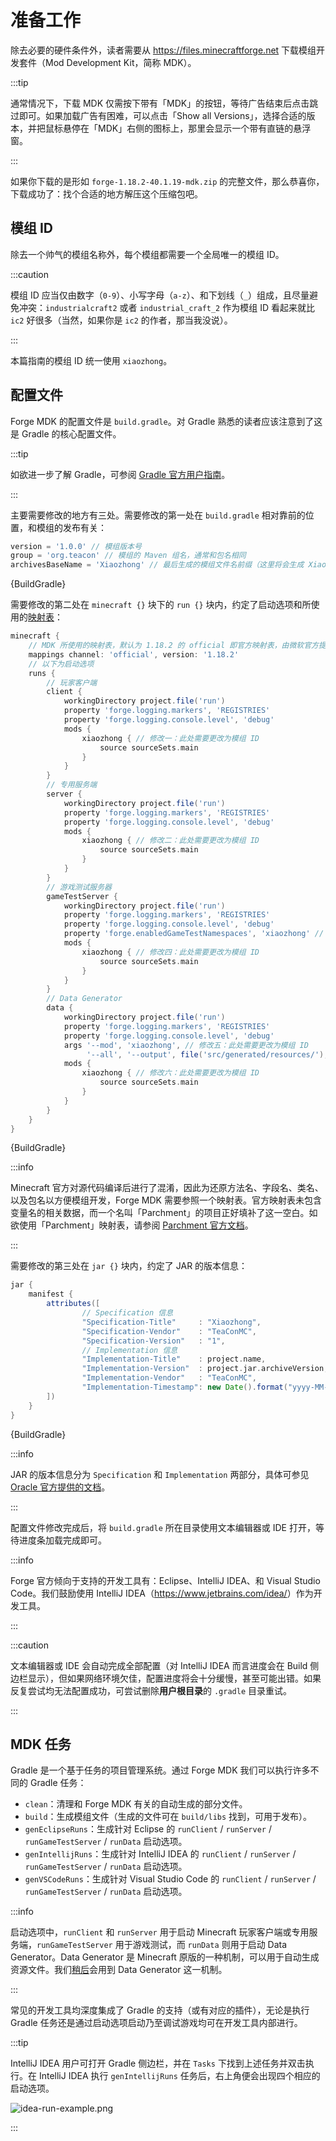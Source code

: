 # 准备工作

<!-- markdownlint-disable MD033 -->


除去必要的硬件条件外，读者需要从 <https://files.minecraftforge.net> 下载模组开发套件（Mod Development Kit，简称 MDK）。

:::tip

通常情况下，下载 MDK 仅需按下带有「MDK」的按钮，等待广告结束后点击跳过即可。如果加载广告有困难，可以点击「Show all Versions」，选择合适的版本，并把鼠标悬停在「MDK」右侧的图标上，那里会显示一个带有直链的悬浮窗。

:::

如果你下载的是形如 `forge-1.18.2-40.1.19-mdk.zip` 的完整文件，那么恭喜你，下载成功了：找个合适的地方解压这个压缩包吧。

## 模组 ID

除去一个帅气的模组名称外，每个模组都需要一个全局唯一的模组 ID。

:::caution

模组 ID 应当仅由数字（`0-9`）、小写字母（`a-z`）、和下划线（`_`）组成，且尽量避免冲突：`industrialcraft2` 或者 `industrial_craft_2` 作为模组 ID 看起来就比 `ic2` 好很多（当然，如果你是 `ic2` 的作者，那当我没说）。

:::

本篇指南的模组 ID 统一使用 `xiaozhong`。

## 配置文件

Forge MDK 的配置文件是 `build.gradle`。对 Gradle 熟悉的读者应该注意到了这是 Gradle 的核心配置文件。

:::tip

如欲进一步了解 Gradle，可参阅 [Gradle 官方用户指南](https://docs.gradle.org/current/userguide/userguide.html)。

:::

主要需要修改的地方有三处。需要修改的第一处在 `build.gradle` 相对靠前的位置，和模组的发布有关：

<Tabs>
<TabItem value="core" label="核心代码">

```groovy title="build.gradle"
version = '1.0.0' // 模组版本号
group = 'org.teacon' // 模组的 Maven 组名，通常和包名相同
archivesBaseName = 'Xiaozhong' // 最后生成的模组文件名前缀（这里将会生成 Xiaozhong-1.0.0.jar）
```

</TabItem>
<TabItem value="full" label="完整代码">
    <CodeBlock language="groovy" metastring="{14-16}" title="build.gradle" showLineNumbers>{BuildGradle}</CodeBlock>
</TabItem>
</Tabs>

需要修改的第二处在 `minecraft {}` 块下的 `run {}` 块内，约定了启动选项和所使用的[映射表](https://minecraft.fandom.com/zh/wiki/%E6%B7%B7%E6%B7%86%E6%98%A0%E5%B0%84%E8%A1%A8)：

<Tabs>
<TabItem value="core" label="核心代码">

```groovy title="build.gradle"
minecraft {
    // MDK 所使用的映射表，默认为 1.18.2 的 official 即官方映射表，由微软官方提供
    mappings channel: 'official', version: '1.18.2'
    // 以下为启动选项
    runs {
        // 玩家客户端
        client {
            workingDirectory project.file('run')
            property 'forge.logging.markers', 'REGISTRIES'
            property 'forge.logging.console.level', 'debug'
            mods {
                xiaozhong { // 修改一：此处需要更改为模组 ID
                    source sourceSets.main
                }
            }
        }
        // 专用服务端
        server {
            workingDirectory project.file('run')
            property 'forge.logging.markers', 'REGISTRIES'
            property 'forge.logging.console.level', 'debug'
            mods {
                xiaozhong { // 修改二：此处需要更改为模组 ID
                    source sourceSets.main
                }
            }
        }
        // 游戏测试服务器
        gameTestServer {
            workingDirectory project.file('run')
            property 'forge.logging.markers', 'REGISTRIES'
            property 'forge.logging.console.level', 'debug'
            property 'forge.enabledGameTestNamespaces', 'xiaozhong' // 修改三：此处需要更改为模组 ID
            mods {
                xiaozhong { // 修改四：此处需要更改为模组 ID
                    source sourceSets.main
                }
            }
        }
        // Data Generator
        data {
            workingDirectory project.file('run')
            property 'forge.logging.markers', 'REGISTRIES'
            property 'forge.logging.console.level', 'debug'
            args '--mod', 'xiaozhong', // 修改五：此处需要更改为模组 ID
                 '--all', '--output', file('src/generated/resources/'), '--existing', file('src/main/resources/')
            mods {
                xiaozhong { // 修改六：此处需要更改为模组 ID
                    source sourceSets.main
                }
            }
        }
    }
}
```

</TabItem>
<TabItem value="full" label="完整代码">
    <CodeBlock language="groovy" metastring="{21-68}" title="build.gradle" showLineNumbers>{BuildGradle}</CodeBlock>
</TabItem>
</Tabs>

:::info

Minecraft 官方对源代码编译后进行了混淆，因此为还原方法名、字段名、类名、以及包名以方便模组开发，Forge MDK 需要参照一个映射表。官方映射表未包含变量名的相关数据，而一个名叫「Parchment」的项目正好填补了这一空白。如欲使用「Parchment」映射表，请参阅 [Parchment 官方文档](https://github.com/ParchmentMC/Librarian/blob/dev/docs/FORGEGRADLE.md)。

:::

需要修改的第三处在 `jar {}` 块内，约定了 JAR 的版本信息：

<Tabs>
<TabItem value="core" label="核心代码">

```groovy title="build.gradle"
jar {
    manifest {
        attributes([
                // Specification 信息
                "Specification-Title"     : "Xiaozhong",
                "Specification-Vendor"    : "TeaConMC",
                "Specification-Version"   : "1",
                // Implementation 信息
                "Implementation-Title"    : project.name,
                "Implementation-Version"  : project.jar.archiveVersion,
                "Implementation-Vendor"   : "TeaConMC",
                "Implementation-Timestamp": new Date().format("yyyy-MM-dd'T'HH:mm:ssZ")
        ])
    }
}
```

</TabItem>
<TabItem value="full" label="完整代码">
    <CodeBlock language="groovy" metastring="{80-92}" title="build.gradle" showLineNumbers>{BuildGradle}</CodeBlock>
</TabItem>
</Tabs>

:::info

JAR 的版本信息分为 `Specification` 和 `Implementation` 两部分，具体可参见 [Oracle 官方提供的文档]( https://docs.oracle.com/javase/tutorial/deployment/jar/packageman.html)。

:::

配置文件修改完成后，将 `build.gradle` 所在目录使用文本编辑器或 IDE 打开，等待进度条加载完成即可。

:::info

Forge 官方倾向于支持的开发工具有：Eclipse、IntelliJ IDEA、和 Visual Studio Code。我们鼓励使用 IntelliJ IDEA（<https://www.jetbrains.com/idea/>）作为开发工具。

:::

:::caution

文本编辑器或 IDE 会自动完成全部配置（对 IntelliJ IDEA 而言进度会在 Build 侧边栏显示），但如果网络环境欠佳，配置进度将会十分缓慢，甚至可能出错。如果反复尝试均无法配置成功，可尝试删除**用户根目录**的 `.gradle` 目录重试。

:::

## MDK 任务

Gradle 是一个基于任务的项目管理系统。通过 Forge MDK 我们可以执行许多不同的 Gradle 任务：

* `clean`：清理和 Forge MDK 有关的自动生成的部分文件。
* `build`：生成模组文件（生成的文件可在 `build/libs` 找到，可用于发布）。
* `genEclipseRuns`：生成针对 Eclipse 的 `runClient` / `runServer` / `runGameTestServer` / `runData` 启动选项。
* `genIntellijRuns`：生成针对 IntelliJ IDEA 的 `runClient` / `runServer` / `runGameTestServer` / `runData` 启动选项。
* `genVSCodeRuns`：生成针对 Visual Studio Code 的 `runClient` / `runServer` / `runGameTestServer` / `runData` 启动选项。

:::info

启动选项中，`runClient` 和 `runServer` 用于启动 Minecraft 玩家客户端或专用服务端，`runGameTestServer` 用于游戏测试，而 `runData` 则用于启动 Data Generator。Data Generator 是 Minecraft 原版的一种机制，可以用于自动生成资源文件。我们[稍后](./concepts#data-generator)会用到 Data Generator 这一机制。

:::

常见的开发工具均深度集成了 Gradle 的支持（或有对应的插件），无论是执行 Gradle 任务还是通过启动选项启动乃至调试游戏均可在开发工具内部进行。

:::tip

IntelliJ IDEA 用户可打开 Gradle 侧边栏，并在 `Tasks` 下找到上述任务并双击执行。在 IntelliJ IDEA 执行 `genIntellijRuns` 任务后，右上角便会出现四个相应的启动选项。

![idea-run-example.png](idea-run-example.png)

:::
